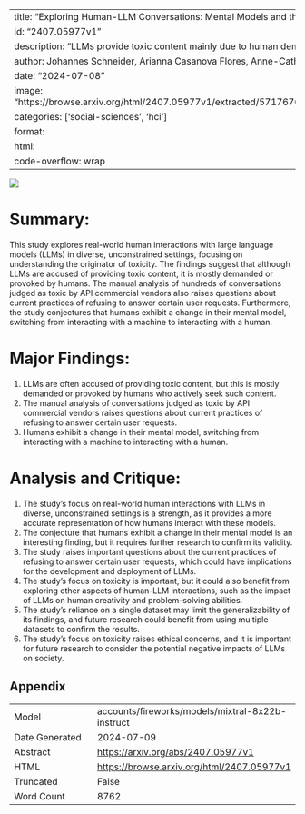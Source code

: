 
---
title: "Exploring Human-LLM Conversations: Mental Models and the Originator of Toxicity"
id: "2407.05977v1"
description: "LLMs provide toxic content mainly due to human demand or provocation."
author: Johannes Schneider, Arianna Casanova Flores, Anne-Catherine Kranz
date: "2024-07-08"
image: "https://browse.arxiv.org/html/2407.05977v1/extracted/5717670/figs/doesnotAllow2.png"
categories: ['social-sciences', 'hci']
format:
  html:
    code-overflow: wrap
---

![](https://browse.arxiv.org/html/2407.05977v1/extracted/5717670/figs/doesnotAllow2.png)

# Summary:

This study explores real-world human interactions with large language models (LLMs) in diverse, unconstrained settings, focusing on understanding the originator of toxicity. The findings suggest that although LLMs are accused of providing toxic content, it is mostly demanded or provoked by humans. The manual analysis of hundreds of conversations judged as toxic by API commercial vendors also raises questions about current practices of refusing to answer certain user requests. Furthermore, the study conjectures that humans exhibit a change in their mental model, switching from interacting with a machine to interacting with a human.

# Major Findings:

1. LLMs are often accused of providing toxic content, but this is mostly demanded or provoked by humans who actively seek such content.
2. The manual analysis of conversations judged as toxic by API commercial vendors raises questions about current practices of refusing to answer certain user requests.
3. Humans exhibit a change in their mental model, switching from interacting with a machine to interacting with a human.

# Analysis and Critique:

1. The study's focus on real-world human interactions with LLMs in diverse, unconstrained settings is a strength, as it provides a more accurate representation of how humans interact with these models.
2. The conjecture that humans exhibit a change in their mental model is an interesting finding, but it requires further research to confirm its validity.
3. The study raises important questions about the current practices of refusing to answer certain user requests, which could have implications for the development and deployment of LLMs.
4. The study's focus on toxicity is important, but it could also benefit from exploring other aspects of human-LLM interactions, such as the impact of LLMs on human creativity and problem-solving abilities.
5. The study's reliance on a single dataset may limit the generalizability of its findings, and future research could benefit from using multiple datasets to confirm the results.
6. The study's focus on toxicity raises ethical concerns, and it is important for future research to consider the potential negative impacts of LLMs on society.

## Appendix

|          |          |
|----------|----------|
| Model     | accounts/fireworks/models/mixtral-8x22b-instruct       |
| Date Generated     | 2024-07-09       |
| Abstract | [https://arxiv.org/abs/2407.05977v1](https://arxiv.org/abs/2407.05977v1)        |
| HTML     | [https://browse.arxiv.org/html/2407.05977v1](https://browse.arxiv.org/html/2407.05977v1)       |
| Truncated       | False       |
| Word Count       | 8762       |